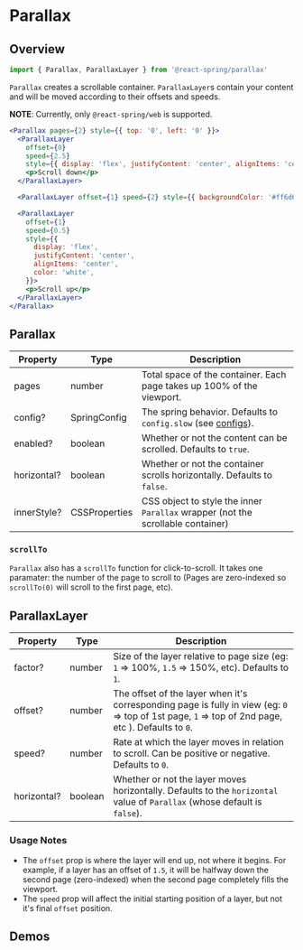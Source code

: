 

# Parallax

## Overview

```js
import { Parallax, ParallaxLayer } from '@react-spring/parallax'
```

`Parallax` creates a scrollable container. `ParallaxLayer`s contain your content and will be moved according to their offsets and speeds.

**NOTE**: Currently, only `@react-spring/web` is supported.

```jsx render=true edit=true
<Parallax pages={2} style={{ top: '0', left: '0' }}>
  <ParallaxLayer
    offset={0}
    speed={2.5}
    style={{ display: 'flex', justifyContent: 'center', alignItems: 'center' }}>
    <p>Scroll down</p>
  </ParallaxLayer>

  <ParallaxLayer offset={1} speed={2} style={{ backgroundColor: '#ff6d6d' }} />

  <ParallaxLayer
    offset={1}
    speed={0.5}
    style={{
      display: 'flex',
      justifyContent: 'center',
      alignItems: 'center',
      color: 'white',
    }}>
    <p>Scroll up</p>
  </ParallaxLayer>
</Parallax>
```

## Parallax

| Property    | Type          | Description                                                                      |
| ----------- | ------------- | -------------------------------------------------------------------------------- |
| pages       | number        | Total space of the container. Each page takes up 100% of the viewport.           |
| config?     | SpringConfig  | The spring behavior. Defaults to `config.slow` (see [configs](/common/configs)). |
| enabled?    | boolean       | Whether or not the content can be scrolled. Defaults to `true`.                  |
| horizontal? | boolean       | Whether or not the container scrolls horizontally. Defaults to `false`.          |
| innerStyle? | CSSProperties | CSS object to style the inner `Parallax` wrapper (not the scrollable container)  |

### `scrollTo`

`Parallax` also has a `scrollTo` function for click-to-scroll. It takes one paramater: the number of the page to scroll to
(Pages are zero-indexed so `scrollTo(0)` will scroll to the first page, etc).

## ParallaxLayer

| Property    | Type    | Description                                                                                                                                        |
| ----------- | ------- | -------------------------------------------------------------------------------------------------------------------------------------------------- |
| factor?     | number  | Size of the layer relative to page size (eg: `1` => 100%, `1.5` => 150%, etc). Defaults to `1`.                                                    |
| offset?     | number  | The offset of the layer when it's corresponding page is fully in view (eg: `0` => top of 1st page, `1` => top of 2nd page, etc ). Defaults to `0`. |
| speed?      | number  | Rate at which the layer moves in relation to scroll. Can be positive or negative. Defaults to `0`.                                                 |
| horizontal? | boolean | Whether or not the layer moves horizontally. Defaults to the `horizontal` value of `Parallax` (whose default is `false`).                          |

### Usage Notes

- The `offset` prop is where the layer will end up, not where it begins. For example, if a layer has an offset of `1.5`, it will be halfway down the second page (zero-indexed) when the second page completely fills the viewport.
- The `speed` prop will affect the initial starting position of a layer, but not it's final `offset` position.

## Demos

<DemoGrid>
  <Demo title="Parallax">
    <Parallax />
  </Demo>
  <Demo title="Parallax Vert">
    <ParallaxVert />
  </Demo>
</DemoGrid>
